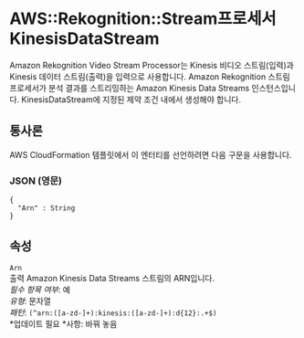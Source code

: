 # AWS::Rekognition::Stream프로세서 KinesisDataStream

Amazon Rekognition Video Stream Processor는 Kinesis 비디오 스트림(입력)과 Kinesis 데이터 스트림(출력)을 입력으로 사용합니다. Amazon Rekognition 스트림 프로세서가 분석 결과를 스트리밍하는 Amazon Kinesis Data Streams 인스턴스입니다. KinesisDataStream에 지정된 제약 조건 내에서 생성해야 합니다.

## 통사론

AWS CloudFormation 템플릿에서 이 엔터티를 선언하려면 다음 구문을 사용합니다.

### JSON (영문)

```
{
  "Arn" : String
}
```

## 속성

`Arn`  
출력 Amazon Kinesis Data Streams 스트림의 ARN입니다.  
_필수 항목 여부_: 예  
_유형_: 문자열  
_패턴_: `(^arn:([a-zd-]+):kinesis:([a-zd-]+):d{12}:.+$)`  
*업데이트 필요 *사항: 바꿔 놓음
